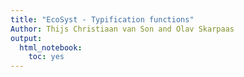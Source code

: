 ```yaml
---
title: "EcoSyst - Typification functions"
Author: Thijs Christiaan van Son and Olav Skarpaas
output: 
  html_notebook: 
    toc: yes
---
```



